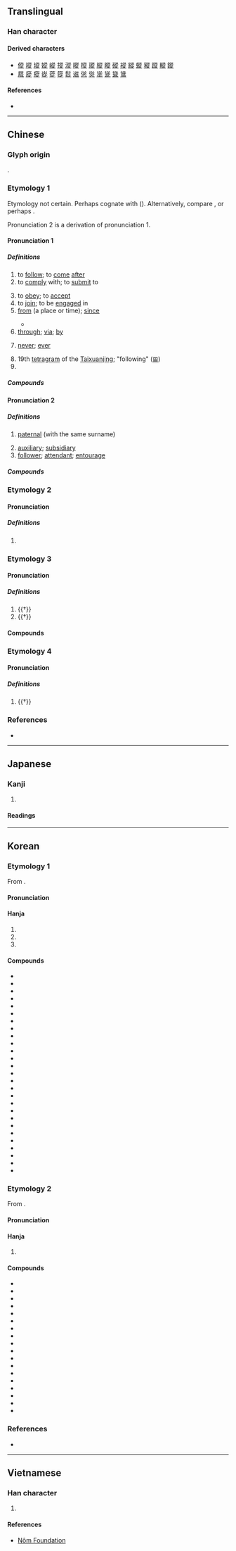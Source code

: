 {{also|从|従}}
{{character info}}
==Translingual==
{{Han simplified forms|從|従|从}}

===Han character===
{{Han char|rn=60|rad=彳|as=08|sn=11|four=28281|canj=HOOOO|ids=⿰彳⿱从龰}}

====Derived characters====
* [[傱]] [[㗰]] [[㙡]] [[㜡]] [[嵷]] [[摐]] [[漎]] [[暰]] [[樅]] [[瑽]] [[䐫]] [[瞛]] [[磫]] [[䙕]] [[縱]] [[䗥]] [[豵]] [[蹤]] [[䡮]] [[鏦]]
* [[㞞]] [[㢔]] [[瘲]] [[嵸]] [[蓯]] [[篵]] [[䰌]] [[䢨]] [[慫]] [[熧]] [[㹐]] [[㼻]] [[聳]] [[䳷]]

====References====
* {{Han ref|kx=0368.180|dkj=10152|dj=0692.140|hdz=20829.120|uh=5F9E|ud=24478|bh=B171|bd=45425}}

----

==Chinese==
{{zh-forms|s=从|alt=从,𠚪,従,𬽡}}

===Glyph origin===
{{Han etym}}
{{Han compound|辵|从|c1=s|c2=p|t1=walk|ls=psc}}.

===Etymology 1===
Etymology not certain. Perhaps cognate with {{cog|bo|རྫོང་བ||to dispatch; to dismiss}} ({{zh-ref|Schuessler, 2007}}). Alternatively, compare {{cog|bo|སྟོངས་པ||to accompany}}, or perhaps {{och-l|送|to escort; to send}}.

Pronunciation 2 is a derivation of pronunciation 1.

====Pronunciation 1====
{{zh-pron
|m=cóng
|m-s=cong2
|dg=цун1
|c=cung4
|c-t=
|g=
|h=pfs=chhiùng
|j=cung1
|mb=
|md=cṳ̀ng
|mn=tw,xm,zz:chêng/chn̂g/chiông
|mn_note=chêng, chn̂g - vernacular, chiông - literary
|mn-t=cong5
|w=3zon
|x=zong2
|mc=1
|oc=1,2
|ma=y
|cat=v,prep,adv,n,pn
}}

=====Definitions=====
{{zh-hanzi}}

# to [[follow]]; to [[come]] [[after]]
# to [[comply]] with; to [[submit]] to
#: {{zh-x|差點 就 從 了 他 了！|(I) nearly '''gave in''' to him (and became his girlfriend). {{q|slang}}}}
# to [[obey]]; to [[accept]]
# to [[join]]; to be [[engage]]d in
# [[from]] (a place or time); [[since]]
#: {{zh-x|他 從 中國 來。|He comes '''from''' China.}}
#: {{zh-x|你 是 從 哪 個 國家 來 的？|Where are you '''from'''? (Which country are you '''from'''?)}}
#: {{zh-x|我們 只 能 從 我們 的 錯誤 中 學習。|We can learn only '''from''' our mistakes.}}
#: {{zh-x|我 每 天 都 從 郵局 經過。|I go '''past''' the post-office every day.}}
#: {{zh-x|這 家 店 從 早上 9 點 開 到 晚上 6 點。|This shop is open '''from''' 9 a.m. to 6 p.m.}}
#: {{zh-x|我們 從 小學 三 年級 就是 朋友 了。|We have been friends '''since''' the third grade.}}
#* {{zh-x|賣：出 物 貨 也。從 出 從 買。|{{l|zh|賣}}: To put something out and sell it. Derived from {{l|zh|出}} and {{l|zh|買}}.|ref=Shuowen}}
# [[through]]; [[via]]; [[by]]
#: {{zh-x|一 陣 清風 從 窗口 吹 來。|A cool breeze came in '''through''' the window.}}
# {{lb|zh|followed by negative}} [[never]]; [[ever]]
#: {{zh-x|我 以前 '''從沒''' 見 過 她。|I have '''never''' seen her before}}
#: {{zh-x|我 '''從不''' 違約。|I '''never''' break my promise.}}
# 19th [[tetragram]] of the [[Taixuanjing]]; "following" ([[𝌘]])
# {{surname|zh}}

=====Compounds=====
{{zh-der|從業人員|力不從願|從先|從未|從頭|屈己從人|惟命是從|奉從|從井救人|事從|三從|各從其志|從頭到腳|從嚴|允從|品從|一從|從長計議|從流|從中作梗|從諫如流|何去何從|名從主人|便宜從事|從良|從頭至尾|從古至今|從人|從坐|悲從中來|善善從長|從格|從政|從一以終|何從|從此|從屬|惡惡從短|從而|從輕發落|不從|從新|喜從天降|從天而下|從龍|從風|從頭到尾|從速|從軍|從缺|從簡|從祀|從權|從業員|從打|從戎|從心所欲|從影|從師|從小|從寬發落|從寬|從嫁|從始至終|從天而降|從善若流|從商|從吉|從前|從初|從公|從優|從價稅|從俗|從來|從何說起|從令如流|從今以後|從一而終|一切從簡|弭從|屈從|信從|從命|從善如流|從實招來|寧死不從|從頭再來|從事|奴從|從風而靡|廣德從橋|夫死從子|天下從風|三從四德|從中斡旋|密勿從事|唯命是從|唯利是從|四德三從|冒昧從事|去邪從正|從俗就簡|天從人願|力不從心|不敢從命|先從隗始|依從|投筆從戎|景從|朋從|枵腹從公|應天從民|應天從人|無從下手|禍從口出|應天從物|打從|服從|禍從天降|捨己從人|省煩從簡|相類相從|相從|改過從善|無從|病從口入|河伯從事|改惡從善|景從雲合|抵死不從|擇善而從|無所適從|溯流從源|棄邪從正|盲從|木蘭從軍|斷難從命|曲從|景從雲集|文從字順|改過從新|言從計行|風行草從|順從|風從響應|過從|言行計從|軍法從事|自從|言聽行從|舍正從邪|隔從|負笈從師|賓從|面從|苟容曲從|適從|馬虎從事|道近易從|風從|靡然從風|笑罵從汝|非類相從|青州從事|聽從|降心相從|阿意曲從|草偃風從|遵從|言聽計從|跟從|過從甚密|資從|言從計納|舍短從長|舍己從人}}

====Pronunciation 2====
{{zh-pron
|m=cóng,zòng,2nb=Taiwan
|c=zung6
|h=
|mn=chiōng
|w=
|mc=3
|oc=3
|ma=y
|cat=n,a
}}

=====Definitions=====
{{zh-hanzi}}

# {{lb|zh|of relatives}} [[paternal]] (with the same surname)
#: {{zh-x|從兄|paternal male cousin elder than oneself with the same surname}}
# [[auxiliary]]; [[subsidiary]]
# [[follower]]; [[attendant]]; [[entourage]]

=====Compounds=====
{{zh-der|fold=1|不分主從|從父|從子|從吏|儀從|主從架構|僕從|傔從|從犯|從母|從官|從兄弟|從伯|嬪從|侍從|從者|從弟|從法|從罰|從兄|從刑|其從如雲|從女|主從|扈從|祗從|欲不可從|輕車簡從|雞尸牛從|脅從|輕裝簡從|衛從|義從|隨從|騎從|輿從|首從|賢從|群從|部從|騶從|護從}}

===Etymology 2===

====Pronunciation====
{{zh-pron
|m=cóng,cōng,2nb=Taiwan
|c=sung1,cung1
|h=
|mn=chhiong
|mn_note=literary reading
|w=1tshon
|mc=2
|oc=n,1
|ma=y
|cat=
}}

=====Definitions=====
{{zh-hanzi}}

# {{zh-only used in|從容|[[calm]]; [[at ease]]}}

===Etymology 3===
====Pronunciation====
{{zh-pron
|m=zòng,zōng,2nb=Taiwan
|c=zung1,zung3
|h=
|mn=chiong/chhiòng
|w=
|mc=
|oc=2,n
|ma=
|cat=a,v
}}

=====Definitions=====
{{zh-hanzi}}

# {{†}} {{zh-alt-form|縱|[[straight]]; [[vertical]]}}
# {{†}} {{zh-alt-form|縱|to [[give]] [[free]] [[reign]] to}}

====Compounds====
{{zh-der|fold=1|合從|從衡|從約|約從}}

===Etymology 4===

====Pronunciation====
{{zh-pron
|m=zōng
|c=zung1
|h=
|mn=chiong
|w=
|mc=
|oc=
|ma=
|cat=
}}

=====Definitions=====
{{zh-hanzi}}

# {{†}} {{zh-alt-form|蹤}}

===References===
* {{R:yue:Hanzi}}

{{zh-cat|Beginning}}

----

==Japanese==
{{ja-kanji forms|従|從}}

===Kanji===
{{ja-kanji|grade=|rs=彳08|shin=従}}

# {{rfdef|ja|sort=彳08}}

====Readings====
{{ja-readings
|goon=しゅ, じゅ, じゅう
|kanon=しょう
|kanyoon=じゅう
|kun=したが-う, したが-える, より
}}

----

==Korean==

===Etymology 1===
From {{der|ko|ltc|sort=종|-}} {{ltc-l|從|id=1}}.

{{collapse|
* {{hanja-dongguk|쬬ᇰ|ccyong}}
* {{hanja-sinjeung|죵|cyong|hun=조ᄎᆞᆯ 죵}}
|Historical readings
|bg=#FFFFFF}}

====Pronunciation====
{{ko-hanja-pron|종}}

====Hanja====
{{ko-hanja-search}}
{{ko-hanja|좇다|좇을|종}}

# {{hanja form of|종|to [[follow]]; to [[pursue]]}}
# {{hanja form of|종|to [[obey]]; to [[comply]]}}
# {{hanja form of|종|[[from]]; [[since]]}}

====Compounds====
{{der-top3|Compounds}}
* {{ko-l|종전|從前}}
* {{ko-l|종사|從事}}
* {{ko-l|복종|服從}}
* {{ko-l|순종|順從}}
* {{ko-l|시종|侍從}}
* {{ko-l|추종|追從}}
* {{ko-l|종속|從屬}}
* {{ko-l|종자|從者}}
* {{ko-l|주종|主從}}
* {{ko-l|맹종|盲從}}
* {{ko-l|종군|從軍}}
* {{ko-l|상종|相從}}
* {{ko-l|종물|從物}}
* {{ko-l|곡종|曲從}}
* {{ko-l|부종|不從}}
* {{ko-l|자종|自從}}
* {{ko-l|후종|後從}}
* {{ko-l|호종|護從}}
* {{ko-l|종래|從來}}
* {{ko-l|부종|附從}}
* {{ko-l|종량|從量}}
* {{ko-l|종신|從臣}}
* {{ko-l|종관|從官}}
* {{ko-l|종국|從國}}
* {{ko-l|종위|從違}}
* {{ko-l|종졸|從卒}}
* {{ko-l|합종|合從}}
{{der-bottom}}

===Etymology 2===
From {{der|ko|ltc|sort=종|-}} {{ltc-l|從|id=3}}.

{{collapse|
* {{hanja-dongguk|쬬ᇰ〮|ccyóng}}
|Historical readings
|bg=#FFFFFF}}

====Pronunciation====
{{ko-hanja-pron|종|l=y}}

====Hanja====
{{ko-hanja|종}}

# {{hanja form of|종|{{n-g|prefix indicating [[cousinhood]]}}}}
#: {{syn|ko|堂|tr={{m|ko|당}}}}

====Compounds====
{{der-top3|Compounds}}
* {{ko-l|고종|姑從}}
* {{ko-l|이종|姨從}}
* {{ko-l|사종|四從}}
* {{ko-l|외종|外從}}
* {{ko-l|내종|內從}}
* {{ko-l|재종|再從}}
* {{ko-l|종고|從姑}}
* {{ko-l|종매|從妹}}
* {{ko-l|종백|從伯}}
* {{ko-l|종손|從孫}}
* {{ko-l|종수|從嫂}}
* {{ko-l|종숙|從叔}}
* {{ko-l|종자|從子}}
* {{ko-l|종자|從姊}}
* {{ko-l|종제|從弟}}
* {{ko-l|종조|從祖}}
* {{ko-l|종질|從姪}}
* {{ko-l|종형|從兄}}
{{der-bottom}}

===References===
* {{R:hanjadoc|3271}}

----

==Vietnamese==

===Han character===
{{vi-hantu|[[tòng]], [[tùng]], [[thủng]], [[tuồng]], [[thong]], [[thung]], [[thùng]], [[tồng]], [[tụng]]|rs=彳08}}

# {{rfdef|vi|sort=彳08}}

====References====
* [http://nomfoundation.org/common/nom_details.php?codepoint=5f9e Nôm Foundation]